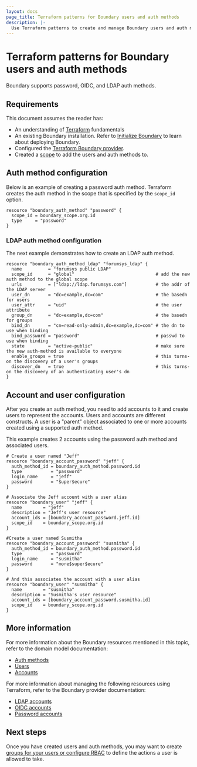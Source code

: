 ```yaml
---
layout: docs
page_title: Terraform patterns for Boundary users and auth methods
description: |-
  Use Terraform patterns to create and manage Boundary users and auth methods. Learn how to configure password and LDAP auth methods, add accounts, create users.
---
```


# Terraform patterns for Boundary users and auth methods

Boundary supports password, OIDC, and LDAP auth methods.

## Requirements

This document assumes the reader has:

- An understanding of [Terraform](/terraform/docs) fundamentals
- An existing Boundary installation. Refer to [Initialize Boundary](/boundary/docs/install-boundary/initialize) to learn about deploying Boundary.
- Configured the [Terraform Boundary provider](/boundary/docs/install-boundary/terraform-patterns/terraform-patterns#terraform-provider-configuration).
- Created a [scope](/boundary/docs/install-boundary/terraform-patterns/terraform-scopes) to add the users and auth methods to.

## Auth method configuration

Below is an example of creating a password auth method.  Terraform creates the auth method in the scope that is specified by the `scope_id` option.

```hcl
resource "boundary_auth_method" "password" {
  scope_id = boundary_scope.org.id
  type     = "password"
}
```

### LDAP auth method configuration

The next example demonstrates how to create an LDAP auth method.

```hcl
resource "boundary_auth_method_ldap" "forumsys_ldap" {
  name          = "forumsys public LDAP"
  scope_id      = "global"                               # add the new auth method to the global scope
  urls          = ["ldap://ldap.forumsys.com"]           # the addr of the LDAP server
  user_dn       = "dc=example,dc=com"                    # the basedn for users
  user_attr     = "uid"                                  # the user attribute
  group_dn      = "dc=example,dc=com"                    # the basedn for groups
  bind_dn       = "cn=read-only-admin,dc=example,dc=com" # the dn to use when binding
  bind_password = "password"                             # passwd to use when binding
  state         = "active-public"                        # make sure the new auth-method is available to everyone
  enable_groups = true                                   # this turns-on the discovery of a user's groups
  discover_dn   = true                                   # this turns-on the discovery of an authenticating user's dn
}
```

## Account and user configuration

After you create an auth method, you need to add accounts to it and create users to represent the accounts. Users and accounts are different constructs. A user is a "parent" object associated to one or more accounts created using a supported auth method.

This example creates 2 accounts using the password auth method and associated users.

```hcl
# Create a user named "Jeff"
resource "boundary_account_password" "jeff" {
  auth_method_id = boundary_auth_method.password.id
  type           = "password"
  login_name     = "jeff"
  password       = "$uper$ecure"
}

# Associate the Jeff account with a user alias
resource "boundary_user" "jeff" {
  name        = "jeff"
  description = "Jeff's user resource"
  account_ids = [boundary_account_password.jeff.id]
  scope_id    = boundary_scope.org.id
}

#Create a user named Susmitha
resource "boundary_account_password" "susmitha" {
  auth_method_id = boundary_auth_method.password.id
  type           = "password"
  login_name     = "susmitha"
  password       = "more$super$ecure"
}

# And this associates the account with a user alias
resource "boundary_user" "susmitha" {
  name        = "susmitha"
  description = "Susmitha's user resource"
  account_ids = [boundary_account_password.susmitha.id]
  scope_id    = boundary_scope.org.id
}
```

## More information

For more information about the Boundary resources mentioned in this topic, refer to the domain model documentation:
- [Auth methods](/boundary/docs/concepts/domain-model/auth-methods)
- [Users](/boundary/docs/concepts/domain-model/users)
- [Accounts](/boundary/docs/concepts/domain-model/accounts)

For more information about managing the following resources using Terraform, refer to the Boundary provider documentation:
- [LDAP accounts](https://registry.terraform.io/providers/hashicorp/boundary/latest/docs/resources/account_ldap/)
- [OIDC accounts](https://registry.terraform.io/providers/hashicorp/boundary/latest/docs/resources/account_oidc/)
- [Password accounts](https://registry.terraform.io/providers/hashicorp/boundary/latest/docs/resources/account_password/)

## Next steps

Once you have created users and auth methods, you may want to create [groups for your users or configure RBAC](/boundary/docs/install-boundary/terraform-patterns/terraform-groups-and-rbac) to define the actions a user is allowed to take.